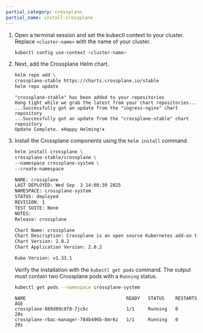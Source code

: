 ```yaml
---
partial_category: crossplane
partial_name: install-crossplane
---
```


1.  Open a terminal session and set the kubectl context to your cluster. Replace `<cluster-name>` with the name of
    your cluster.

    ```bash
    kubectl config use-context <cluster-name>
    ```

2.  Next, add the Crossplane Helm chart.

    ```bash
    helm repo add \
    crossplane-stable https://charts.crossplane.io/stable
    helm repo update
    ```

    ```text hideClipboard title="Example output"
    "crossplane-stable" has been added to your repositories
    Hang tight while we grab the latest from your chart repositories...
    ...Successfully got an update from the "ingress-nginx" chart repository
    ...Successfully got an update from the "crossplane-stable" chart repository
    Update Complete. ⎈Happy Helming!⎈
    ```

3.  Install the Crossplane components using the `helm install` command.

    ```bash
    helm install crossplane \
    crossplane-stable/crossplane \
    --namespace crossplane-system \
    --create-namespace
    ```

    ```bash hideClipboard title="Example output"
    NAME: crossplane
    LAST DEPLOYED: Wed Sep  3 14:08:39 2025
    NAMESPACE: crossplane-system
    STATUS: deployed
    REVISION: 1
    TEST SUITE: None
    NOTES:
    Release: crossplane

    Chart Name: crossplane
    Chart Description: Crossplane is an open source Kubernetes add-on that enables platform teams to assemble infrastructure from multiple vendors, and expose higher level self-service APIs for application teams to consume.
    Chart Version: 2.0.2
    Chart Application Version: 2.0.2

    Kube Version: v1.33.1
    ```

    Verify the installation with the `kubectl get pods` command. The output must contain two Crossplane pods with a
    `Running` status.

    ```bash
    kubectl get pods --namespace crossplane-system
    ```

    ```text hideClipboard title="Example output"
    NAME                                     READY   STATUS    RESTARTS   AGE
    crossplane-869d89c8f8-7jc6c              1/1     Running   0          20s
    crossplane-rbac-manager-784b496b-8mr6z   1/1     Running   0          20s
    ```